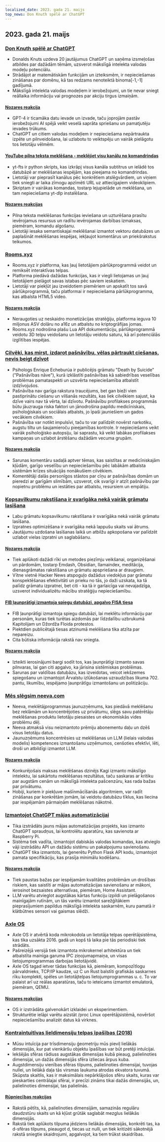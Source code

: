 ```yaml
---
localized_date: 2023. gada 21. maijs
top_news: Don Knuth spēlē ar ChatGPT
---
```




<CallToAction />

<Steps>

## 2023. gada 21. maijs

### [Don Knuth spēlē ar ChatGPT](https://cs.stanford.edu/~knuth/chatGPT20.txt)

- Donalds Knuts uzdeva 20 jautājumus ChatGPT un saņēma izsmeļošas atbildes par dažādām tēmām, uzsverot mākslīgā intelekta valodas modeļu potenciālu.
- Strādājot ar matemātiskām funkcijām un izteiksmēm, ir nepieciešamas zināšanas par domēnu, kā tas redzams nenoteiktā binoma[-1,-1] gadījumā.
- Mākslīgā intelekta valodas modeļiem ir ierobežojumi, un tie nevar sniegt reāllaika informāciju vai prognozes par akciju tirgus izmaiņām.

#### [Nozares reakcija](http://news.ycombinator.com/item?id=36012360)

- GPT-4 ir ticamāka datu ievade un izvade, taču joprojām pastāv ierobežojumi AI spējā veikt veselā saprāta spriešanu un pamatjutēju ievades trūkums.
- ChatGPT un citiem valodas modeļiem ir nepieciešama nepārtraukta izpēte un pilnveidošana, lai uzlabotu to veiktspēju un vairāk pielāgotu tos lietotāju vēlmēm.

#### [YouTube pilna teksta meklēšana - meklējiet visu kanālu no komandrindas](https://github.com/NotJoeMartinez/yt-fts)

- yt-fts ir python skripts, kas izkrāpj visus kanāla subtitrus un ielādē tos datubāzē ar meklēšanas iespējām, kas pieejama no komandrindas.
- Lietotāji var pieprasīt kanālus pēc konkrētiem atslēgvārdiem, un viņiem tiek sniegti ar laika zīmogu apzīmēti URL uz attiecīgajiem videoklipiem.
- Skriptam ir vairākas komandas, tostarp lejupielāde un meklēšana, un tam nepieciešama yt-dlp instalēšana.

#### [Nozares reakcijas](http://news.ycombinator.com/item?id=36009774)

- Pilna teksta meklēšanas funkcijas ieviešana un uzturēšana prasītu ievērojamus resursus un radītu ievērojamas darbības izmaksas, piemēram, komandu algošanu.
- Lietotāji iesaka semantiskajai meklēšanai izmantot vektoru datubāzes un paplašināt meklēšanas iespējas, iekļaujot komentārus un priekšrakstus teikumos.

### [Rooms.xyz](https://rooms.xyz/)

- Rooms.xyz ir platforma, kas ļauj lietotājiem pārlūkprogrammā veidot un remiksēt interaktīvas telpas.
- Platforma piedāvā dažādas funkcijas, kas ir viegli lietojamas un ļauj lietotājiem pielāgot savas istabas pēc saviem ieskatiem.
- Lietotāji var piekļūt jau izveidotiem piemēriem un apskatīt tos savā pārlūkprogrammā, taču platformai ir nepieciešama pārlūkprogramma, kas atbalsta HTML5 video.

#### [Nozares reakcija](http://news.ycombinator.com/item?id=36009430)

- Neraugoties uz neskaidro monetizācijas stratēģiju, platforma ieguva 10 miljonus ASV dolāru no a16z un atbalstu no kriptogrāfijas jomas.
- Rooms.xyz nodrošina plašu Lua API dokumentāciju, pārlūkprogrammā veidotu 3D telpu veidošanu un lietotāju veidotu saturu, kā arī potenciālās izglītības iespējas.

### [Cilvēki, kas mirst, izdarot pašnāvību, vēlas pārtraukt ciešanas, nevis beigt dzīvot](https://english.elpais.com/science-tech/2023-05-20/psychologist-enrique-echeburua-people-who-die-by-suicide-want-to-stop-suffering-not-to-stop-living.html)

- Psihologs Enrique Echeburúa ir publicējis grāmatu "Death by Suicide" ("Pašnāvības nāve"), kurā izklāstīti pašnāvības kā sabiedrības veselības problēmas pamataspekti un uzsvērta nepieciešamība atbalstīt izdzīvojušos.
- Pašnāvība nav garīga rakstura traucējums, bet gan bieži vien pastiprinātu ciešanu un vilšanās rezultāts, kas liek cilvēkiem sajust, ka dzīve vairs nav tā vērta, lai dzīvotu. Pašnāvību profilakses programmās būtu jāuzrauga riska faktori un jānodrošina papildu medicīniskais, psiholoģiskais un sociālais atbalsts, jo īpaši jauniešiem un gados vecākiem cilvēkiem.
- Pašnāvība var notikt impulsīvi, taču to var palīdzēt novērst narkotiku, augstu tiltu un šaujamieroču pieejamības kontrole. Ir nepieciešams veikt vairāk psiholoģisko autopsiju, lai saprastu, kā veikt labākas profilakses kampaņas un uzlabot ārstēšanu dažādām vecuma grupām.

#### [Nozares reakcija](http://news.ycombinator.com/item?id=36010975)

- Sarunas komentāru sadaļā aptver tēmas, kas saistītas ar medicīniskajām kļūdām, garīgo veselību un nepieciešamību pēc labākām atbalsta sistēmām krīzes situācijās nonākušiem cilvēkiem.
- Komentētāji dalās personīgos stāstos par cīņu ar pašnāvības domām un pieredzi ar garīgām slimībām, uzsverot, cik svarīgi ir atzīt pašnāvību par nopietnu problēmu un iestāties par atbalstu, resursiem un empātiju.

### [Kopsavilkumu rakstīšana ir svarīgāka nekā vairāk grāmatu lasīšana](https://www.andreasfragner.com/writing/writing-summaries)

- Labu grāmatu kopsavilkumu rakstīšana ir svarīgāka nekā vairāk grāmatu lasīšana.
- Izpratnes optimizēšana ir svarīgāka nekā lappušu skaits vai ātrums.
- Jautājumu uzdošana lasīšanas laikā un atbilžu apkopošana var palīdzēt uzlabot vielas izpratni un saglabāšanu.

#### [Nozares reakcija](http://news.ycombinator.com/item?id=36011599)

- Tiek aplūkoti dažādi rīki un metodes piezīmju veikšanai, organizēšanai un pārdomām, tostarp Emdash, Obsidian, llamaindex, meditācija, dienasgrāmatas rakstīšana un grāmatu apspriešana ar draugiem.
- Vītne vietnē Hacker News atspoguļo dažādus viedokļus par grāmatu konspektēšanas efektivitāti un prieku no tās, jo daži uzskata, ka tā palīdz grāmatu izpratnei, bet citi - ka tā ir garlaicīga vai nevajadzīga, uzsverot individualizētu mācību stratēģiju nepieciešamību.

#### [FIB ļaunprātīgi izmantoja spiegu datubāzi, apgalvo FISA tiesa](https://www.wsj.com/articles/fbi-improperly-searched-spy-database-for-information-on-americans-court-says-2f12bcd)

- FIB ļaunprātīgi izmantoja spiegu datubāzi, lai meklētu informāciju par personām, kuras tiek turētas aizdomās par līdzdalību uzbrukumā Kapitolijam un Džordža Floida protestos.
- Piektdien publicētajā tiesas atzinumā meklēšana tika atzīta par nepareizu.
- Cita būtiska informācija rakstā nav sniegta.

#### [Nozares reakcija](http://news.ycombinator.com/item?id=36011550)

- Izteikti ierosinājumi bargi sodīt tos, kas ļaunprātīgi izmanto savas pilnvaras, lai gan citi apgalvo, ka jārisina sistēmiskas problēmas.
- Sarunas par valdības datubāzu, kas izveidotas, veicot iekšzemes spiegošanu un izmantojot Ārvalstu izlūkošanas uzraudzības likuma 702. pantu, likumību, iespējamo ļaunprātīgu izmantošanu un politizāciju.

### [Mēs slēgsim neeva.com](https://neeva.com/blog/may-announcement)

- Neeva, meklētājprogrammas jaunuzņēmums, kas piedāvā meklēšanu bez reklāmām un koncentrējoties uz privātumu, slēgs savu patērētāju meklēšanas produktu lietotāju piesaistes un ekonomiskās vides problēmu dēļ.
- Neeva atmaksā visu neizmantoto prēmiju abonementu daļu un dzēš visus lietotāju datus.
- Jaunuzņēmums koncentrēsies uz meklēšanas un LLM (lielais valodas modelis) kompetences izmantošanu uzņēmumos, cenšoties efektīvi, lēti, droši un atbildīgi izmantot LLM.

#### [Nozares reakcija](http://news.ycombinator.com/item?id=36013783)

- Konkurējošais maksas meklēšanas dzinējs Kagi izmanto mākslīgo intelektu, lai sakārtotu meklēšanas rezultātus, taču saskaras ar kritiku par augstām cenām un mākslīgā intelekta pašcenzūru, kas rada bažas par privātumu.
- Hobiji, kuriem ir piekļuve mašīnmācīšanās algoritmiem, var radīt zināšanas par konkrētām jomām, lai veidotu datubāzu tīklus, kas liecina par iespējamām pārmaiņām meklēšanas nākotnē.

### [Izmantojot ChatGPT mājas automatizācijai](https://www.atomic14.com/2023/05/14/is-this-the-future-of-home-automation.html)

- Tika izstrādāts jauns mājas automatizācijas projekts, kas izmanto ChatGPT spraudņus, lai kontrolētu aparatūru, kas savienota ar Raspberry Pi.
- Sistēma tiek vadīta, izmantojot dabiskās valodas komandas, kas atvieglo vāji izstrādātu API un dažādu sistēmu un pakalpojumu savienošanu.
- ChatGPT tika izmantots, lai ģenerētu Python Flask API kodu, izmantojot pamata specifikāciju, kas prasīja minimālu kodēšanu.

#### [Nozares reakcija](http://news.ycombinator.com/item?id=36013571)

- Tiek paustas bažas par iespējamām kvalitātes problēmām un drošības riskiem, kas saistīti ar mājas automatizācijas savienošanu ar mākoni, ierosinot bezsaistes alternatīvas, piemēram, Home Assistant.
- LLM varētu atvieglot augstākas kārtas funkciju izpildi un pielāgošanos mainīgajām rutīnām, un tās varētu izmantot sarežģītākiem pieprasījumiem papildus mākslīgā intelekta saskarnēm, kuru pamatā ir klātbūtnes sensori vai gaismas slēdži.

### [Axle OS](https://axleos.com/)

- Axle OS ir atvērtā koda mikrokodola un lietotāja telpas operētājsistēma, kas tika uzsākta 2016. gadā un kopš tā laika pie tās periodiski tiek strādāts.
- Pašreizējā versijā tiek izmantota mikrokernel arhitektūra un tiek atbalstīta mainīga garuma IPC ziņojumapmaiņa, un visas lietojumprogrammas darbojas lietotājvidē.
- Axle OS tagad ietver tādas funkcijas kā, piemēram, kompozītlogu pārvaldnieks, TCP/IP kaudze, uz C un Rust balstīti grafiskās saskarnes rīku komplekti, spēles un lietotājtelpas lietojumprogrammas u. c. To var palaist arī uz reālas aparatūras, taču to ieteicams izmantot emulatorā, piemēram, QEMU.

#### [Nozares reakcijas](http://news.ycombinator.com/item?id=36008526)

- OS ir izstrādāta galvenokārt izklaidei un eksperimentiem.
- Strukturētie ielāpi varētu aizstāt /proc Linux operētājsistēmā, novēršot nepieciešamību analizēt datus kā virknes.

### [Kontraintuitīvas lieldimensiju telpas īpašības (2018)](https://marckhoury.github.io/blog/counterintuitive-properties-of-high-dimensional-space/)

- Mūsu intuīcija par trīsdimensiju ģeometriju mūs pieviļ lielākās dimensijās, kur pat vienkāršu objektu īpašības var būt pretēji intuīcijai.
- Iekšējās sfēras rādiuss augstākas dimensijas kubā pieaug, palielinoties dimensijai, un dažās dimensijās sfēra izliecas ārpus kuba.
- Augstdimensiju vienības sfēras tilpums, palielinoties dimensijai, tuvojas nullei, un lielākā daļa tās virsmas laukuma atrodas ekvatora tuvumā. Skūpsta skaitlis, kas ir maksimālais nepārklājošos sfēru skaits, kuras var pieskarties centrālajai sfērai, ir precīzi zināms tikai dažās dimensijās, un, palielinoties dimensijai, tas palielinās.

#### [Rūpniecības reakcijas](http://news.ycombinator.com/item?id=36009667)

- Rakstā pētīts, kā, palielinoties dimensijām, samazinās regulāru daudzstūru skaits un kā kļūst grūtāk saglabāt mezglus lielākās dimensijās.
- Rakstā tiek aplūkots tilpuma jēdziens lielākās dimensijās, konkrēti tas, ka d-sfēras tilpums, pieaugot d, tiecas uz nulli, un tiek kritizēti sākotnējā rakstā sniegtie skaidrojumi, apgalvojot, ka tiem trūkst skaidrības.

</Steps>
